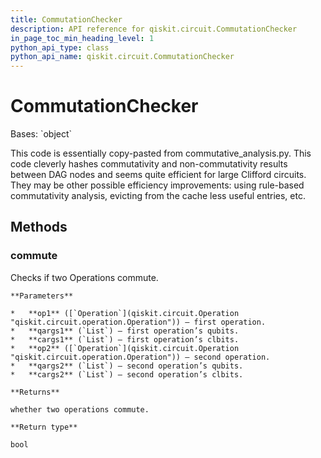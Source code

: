 ```yaml
---
title: CommutationChecker
description: API reference for qiskit.circuit.CommutationChecker
in_page_toc_min_heading_level: 1
python_api_type: class
python_api_name: qiskit.circuit.CommutationChecker
---
```


# CommutationChecker

<Class id="qiskit.circuit.CommutationChecker" github="https://github.com/qiskit/qiskit/tree/stable/0.22/qiskit/circuit/commutation_checker.py" signature="CommutationChecker">
  Bases: `object`

  This code is essentially copy-pasted from commutative\_analysis.py. This code cleverly hashes commutativity and non-commutativity results between DAG nodes and seems quite efficient for large Clifford circuits. They may be other possible efficiency improvements: using rule-based commutativity analysis, evicting from the cache less useful entries, etc.

  ## Methods

  ### commute

  <Function id="qiskit.circuit.CommutationChecker.commute" signature="CommutationChecker.commute(op1, qargs1, cargs1, op2, qargs2, cargs2)">
    Checks if two Operations commute.

    **Parameters**

    *   **op1** ([`Operation`](qiskit.circuit.Operation "qiskit.circuit.operation.Operation")) – first operation.
    *   **qargs1** (`List`) – first operation’s qubits.
    *   **cargs1** (`List`) – first operation’s clbits.
    *   **op2** ([`Operation`](qiskit.circuit.Operation "qiskit.circuit.operation.Operation")) – second operation.
    *   **qargs2** (`List`) – second operation’s qubits.
    *   **cargs2** (`List`) – second operation’s clbits.

    **Returns**

    whether two operations commute.

    **Return type**

    bool
  </Function>
</Class>

